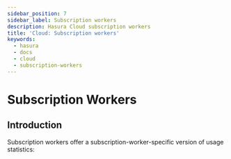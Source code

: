 ```yaml
---
sidebar_position: 7
sidebar_label: Subscription workers
description: Hasura Cloud subscription workers
title: 'Cloud: Subscription workers'
keywords:
  - hasura
  - docs
  - cloud
  - subscription-workers
---
```



# Subscription Workers

<ProductBadge standard pro ee />

## Introduction

Subscription workers offer a subscription-worker-specific version of usage statistics:

<Thumbnail
  src="/img/observability/pro-tab-subscription-workers.png"
  alt="Hasura Cloud Console subscription workers tab"
/>
